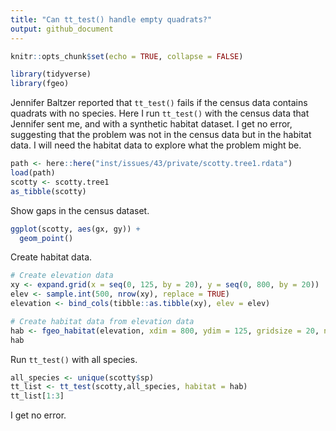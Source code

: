 ```yaml
---
title: "Can tt_test() handle empty quadrats?"
output: github_document
---
```


```r
knitr::opts_chunk$set(echo = TRUE, collapse = FALSE)
```

```r
library(tidyverse)
library(fgeo)
```

Jennifer Baltzer reported that `tt_test()` fails if the census data contains quadrats with no species. Here I run `tt_test()` with the census data that Jennifer sent me, and with a synthetic habitat dataset. I get no error, suggesting that the problem was not in the census data but in the habitat data. I will need the habitat data to explore what the problem might be.

```r
path <- here::here("inst/issues/43/private/scotty.tree1.rdata")
load(path)
scotty <- scotty.tree1
as_tibble(scotty)
```

Show gaps in the census dataset.

```r
ggplot(scotty, aes(gx, gy)) + 
  geom_point()
```

Create habitat data.

```r
# Create elevation data
xy <- expand.grid(x = seq(0, 125, by = 20), y = seq(0, 800, by = 20))
elev <- sample.int(500, nrow(xy), replace = TRUE)
elevation <- bind_cols(tibble::as.tibble(xy), elev = elev)

# Create habitat data from elevation data
hab <- fgeo_habitat(elevation, xdim = 800, ydim = 125, gridsize = 20, n = 4)
hab
```

Run `tt_test()` with all species.

```r
all_species <- unique(scotty$sp)
tt_list <- tt_test(scotty,all_species, habitat = hab)
tt_list[1:3]
```

I get no error.
